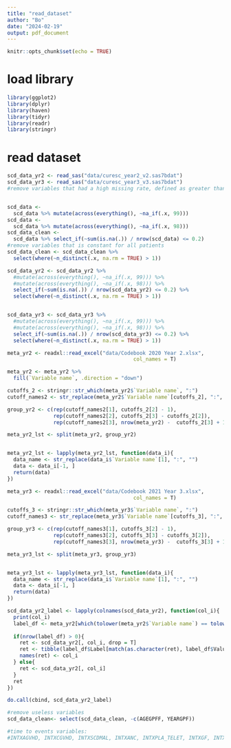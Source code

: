 ```yaml
---
title: "read_dataset"
author: "Bo"
date: "2024-02-19"
output: pdf_document
---
```


```r
knitr::opts_chunk$set(echo = TRUE)
```

# load library  
```r
library(ggplot2)
library(dplyr)
library(haven)
library(tidyr)
library(readr)
library(stringr)
```

# read dataset  
```r
scd_data_yr2 <- read_sas("data/curesc_year2_v2.sas7bdat")
scd_data_yr3 <- read_sas("data/curesc_year3_v3.sas7bdat")
#remove variables that had a high missing rate, defined as greater than 80%


scd_data <- 
  scd_data %>% mutate(across(everything(), ~na_if(.x, 99)))
scd_data <- 
  scd_data %>% mutate(across(everything(), ~na_if(.x, 98)))
scd_data_clean <-
  scd_data %>% select_if(~sum(is.na(.)) / nrow(scd_data) <= 0.2)
#remove variables that is constant for all patients
scd_data_clean <- scd_data_clean %>%
  select(where(~n_distinct(.x, na.rm = TRUE) > 1))
```


```r
scd_data_yr2 <- scd_data_yr2 %>% 
  #mutate(across(everything(), ~na_if(.x, 99))) %>%
  #mutate(across(everything(), ~na_if(.x, 98))) %>%
  select_if(~sum(is.na(.)) / nrow(scd_data_yr2) <= 0.2) %>%
  select(where(~n_distinct(.x, na.rm = TRUE) > 1))


scd_data_yr3 <- scd_data_yr3 %>% 
  #mutate(across(everything(), ~na_if(.x, 99))) %>%
  #mutate(across(everything(), ~na_if(.x, 98))) %>%
  select_if(~sum(is.na(.)) / nrow(scd_data_yr3) <= 0.2) %>%
  select(where(~n_distinct(.x, na.rm = TRUE) > 1))
```

```r
meta_yr2 <- readxl::read_excel("data/Codebook 2020 Year 2.xlsx", 
                                         col_names = T)

meta_yr2 <- meta_yr2 %>% 
  fill(`Variable name`, .direction = "down")

cutoffs_2 <- stringr::str_which(meta_yr2$`Variable name`, ":")
cutoff_names2 <- str_replace(meta_yr2$`Variable name`[cutoffs_2], ":", "")

group_yr2 <- c(rep(cutoff_names2[1], cutoffs_2[2] - 1), 
               rep(cutoff_names2[2], cutoffs_2[3] - cutoffs_2[2]), 
               rep(cutoff_names2[3], nrow(meta_yr2) -  cutoffs_2[3] + 1))

meta_yr2_lst <- split(meta_yr2, group_yr2)


meta_yr2_lst <- lapply(meta_yr2_lst, function(data_i){
  data_name <- str_replace(data_i$`Variable name`[1], ":", "")
  data <- data_i[-1, ]
  return(data)
})
```

```r
meta_yr3 <- readxl::read_excel("data/Codebook 2021 Year 3.xlsx", 
                                         col_names = T)

cutoffs_3 <- stringr::str_which(meta_yr3$`Variable name`, ":")
cutoff_names3 <- str_replace(meta_yr3$`Variable name`[cutoffs_3], ":", "")

group_yr3 <- c(rep(cutoff_names3[1], cutoffs_3[2] - 1), 
               rep(cutoff_names3[2], cutoffs_3[3] - cutoffs_3[2]), 
               rep(cutoff_names3[3], nrow(meta_yr3) -  cutoffs_3[3] + 1))

meta_yr3_lst <- split(meta_yr3, group_yr3)


meta_yr3_lst <- lapply(meta_yr3_lst, function(data_i){
  data_name <- str_replace(data_i$`Variable name`[1], ":", "")
  data <- data_i[-1, ]
  return(data)
})
```


```r
scd_data_yr2_label <- lapply(colnames(scd_data_yr2), function(col_i){
  print(col_i)
  label_df <- meta_yr2[which(tolower(meta_yr2$`Variable name`) == tolower(col_i)), ]
  
  if(nrow(label_df) > 0){
    ret <- scd_data_yr2[, col_i, drop = T] 
    ret <- tibble(label_df$Label[match(as.character(ret), label_df$Value)])
    names(ret) <- col_i
  } else{
    ret <- scd_data_yr2[, col_i]
  }
  ret
})

do.call(cbind, scd_data_yr2_label)
```



```r
#remove useless variables
scd_data_clean<- select(scd_data_clean, -c(AGEGPFF, YEARGPF))
```

```r
#time to events variables:
#INTXAGVHD, INTXCGVHD, INTXSCDMAL, INTXANC, INTXPLA_TELET, INTXGF, INTXSURV
```

